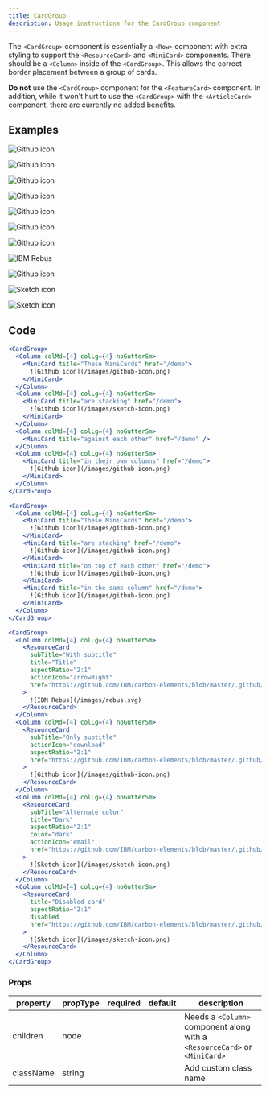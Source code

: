 ```yaml
---
title: CardGroup
description: Usage instructions for the CardGroup component
---
```


<PageDescription>

The `<CardGroup>` component is essentially a `<Row>` component with extra styling to support the `<ResourceCard>` and `<MiniCard>` components. There should be a `<Column>` inside of the `<CardGroup>`. This allows the correct border placement between a group of cards.

</PageDescription>

<InlineNotification kind="warning">

**Do not** use the `<CardGroup>` component for the `<FeatureCard>` component. In addition, while it won't hurt to use the `<CardGroup>` with the `<ArticleCard>` component, there are currently no added benefits.

</InlineNotification>

## Examples

<Title>MiniCards in their own columns</Title>

<CardGroup>
<Column colMd={4} colLg={4} noGutterSm>
  <MiniCard title="These MiniCards" href="/demo">

![Github icon](/images/github-icon.png)

  </MiniCard>
</Column>
<Column colMd={4} colLg={4} noGutterSm>
  <MiniCard title="are stacking" href="/demo">

![Github icon](/images/sketch-icon.png)

  </MiniCard>
</Column>
<Column colMd={4} colLg={4} noGutterSm>
  <MiniCard title="against each other" href="/demo" />
</Column>
<Column colMd={4} colLg={4} noGutterSm>
  <MiniCard title="in their own columns" href="/demo">

![Github icon](/images/github-icon.png)

  </MiniCard>
</Column>
</CardGroup>

<Title>MiniCards sharing a column</Title>

<CardGroup>
<Column colMd={4} colLg={4} noGutterSm>
  <MiniCard title="These MiniCards" href="/demo">

![Github icon](/images/github-icon.png)

  </MiniCard>
  <MiniCard title="are stacking" href="/demo">

![Github icon](/images/github-icon.png)

  </MiniCard>
  <MiniCard title="on top of each other" href="/demo">

![Github icon](/images/github-icon.png)

  </MiniCard>
  <MiniCard title="in the same column" href="/demo">

![Github icon](/images/github-icon.png)

  </MiniCard>
</Column>
</CardGroup>

<Title>ResourceCards in their own columns</Title>

<CardGroup>
  <Column colMd={4} colLg={4} noGutterSm>
    <ResourceCard
      subTitle="With subtitle"
      title="Title"
      aspectRatio="2:1"
      actionIcon="arrowRight"
      href="https://github.com/IBM/carbon-elements/blob/master/.github/CONTRIBUTING.md"
      >

![IBM Rebus](/images/rebus.svg)

  </ResourceCard>
</Column>
<Column colMd={4} colLg={4} noGutterSm>
    <ResourceCard
      subTitle="Only subtitle"
      actionIcon="download"
      aspectRatio="2:1"
      href="https://github.com/IBM/carbon-elements/blob/master/.github/CONTRIBUTING.md"
      >

![Github icon](/images/github-icon.png)

  </ResourceCard>
</Column>
<Column colMd={4} colLg={4} noGutterSm>
    <ResourceCard
      subTitle="Alternate color"
      title="Dark"
      aspectRatio="2:1"
      color="dark"
      actionIcon="email"
      href="https://github.com/IBM/carbon-elements/blob/master/.github/CONTRIBUTING.md"
      >

![Sketch icon](/images/sketch-icon.png)

  </ResourceCard>
</Column>
<Column colMd={4} colLg={4} noGutterSm>
    <ResourceCard
      title="Disabled card"
      aspectRatio="2:1"
      disabled
      href="https://github.com/IBM/carbon-elements/blob/master/.github/CONTRIBUTING.md"
      >

![Sketch icon](/images/sketch-icon.png)

  </ResourceCard>
</Column>
</CardGroup>

## Code

<Title>MiniCards in their own columns</Title>

```jsx path=components/CardGroup/CardGroup.js src=https://github.com/carbon-design-system/gatsby-theme-carbon/tree/master/packages/gatsby-theme-carbon/src/components/CardGroup
<CardGroup>
  <Column colMd={4} colLg={4} noGutterSm>
    <MiniCard title="These MiniCards" href="/demo">
      ![Github icon](/images/github-icon.png)
    </MiniCard>
  </Column>
  <Column colMd={4} colLg={4} noGutterSm>
    <MiniCard title="are stacking" href="/demo">
      ![Github icon](/images/sketch-icon.png)
    </MiniCard>
  </Column>
  <Column colMd={4} colLg={4} noGutterSm>
    <MiniCard title="against each other" href="/demo" />
  </Column>
  <Column colMd={4} colLg={4} noGutterSm>
    <MiniCard title="in their own columns" href="/demo">
      ![Github icon](/images/github-icon.png)
    </MiniCard>
  </Column>
</CardGroup>
```

<Title>MiniCards sharing a column</Title>

```jsx path=components/CardGroup/CardGroup.js src=https://github.com/carbon-design-system/gatsby-theme-carbon/tree/master/packages/gatsby-theme-carbon/src/components/CardGroup
<CardGroup>
  <Column colMd={4} colLg={4} noGutterSm>
    <MiniCard title="These MiniCards" href="/demo">
      ![Github icon](/images/github-icon.png)
    </MiniCard>
    <MiniCard title="are stacking" href="/demo">
      ![Github icon](/images/github-icon.png)
    </MiniCard>
    <MiniCard title="on top of each other" href="/demo">
      ![Github icon](/images/github-icon.png)
    </MiniCard>
    <MiniCard title="in the same column" href="/demo">
      ![Github icon](/images/github-icon.png)
    </MiniCard>
  </Column>
</CardGroup>
```

<Title>ResourceCards in their own columns</Title>

```jsx path=components/CardGroup/CardGroup.js src=https://github.com/carbon-design-system/gatsby-theme-carbon/tree/master/packages/gatsby-theme-carbon/src/components/CardGroup
<CardGroup>
  <Column colMd={4} colLg={4} noGutterSm>
    <ResourceCard
      subTitle="With subtitle"
      title="Title"
      aspectRatio="2:1"
      actionIcon="arrowRight"
      href="https://github.com/IBM/carbon-elements/blob/master/.github/CONTRIBUTING.md"
    >
      ![IBM Rebus](/images/rebus.svg)
    </ResourceCard>
  </Column>
  <Column colMd={4} colLg={4} noGutterSm>
    <ResourceCard
      subTitle="Only subtitle"
      actionIcon="download"
      aspectRatio="2:1"
      href="https://github.com/IBM/carbon-elements/blob/master/.github/CONTRIBUTING.md"
    >
      ![Github icon](/images/github-icon.png)
    </ResourceCard>
  </Column>
  <Column colMd={4} colLg={4} noGutterSm>
    <ResourceCard
      subTitle="Alternate color"
      title="Dark"
      aspectRatio="2:1"
      color="dark"
      actionIcon="email"
      href="https://github.com/IBM/carbon-elements/blob/master/.github/CONTRIBUTING.md"
    >
      ![Sketch icon](/images/sketch-icon.png)
    </ResourceCard>
  </Column>
  <Column colMd={4} colLg={4} noGutterSm>
    <ResourceCard
      title="Disabled card"
      aspectRatio="2:1"
      disabled
      href="https://github.com/IBM/carbon-elements/blob/master/.github/CONTRIBUTING.md"
    >
      ![Sketch icon](/images/sketch-icon.png)
    </ResourceCard>
  </Column>
</CardGroup>
```

### Props

| property  | propType | required | default | description                                                                |
| --------- | -------- | -------- | ------- | -------------------------------------------------------------------------- |
| children  | node     |          |         | Needs a `<Column>` component along with a `<ResourceCard>` or `<MiniCard>` |
| className | string   |          |         | Add custom class name                                                      |
